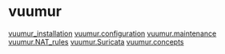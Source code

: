= vuumur =
[[vuumur_installation]]
[[vuumur.configuration]]
[[vuumur.maintenance]]
[[vuumur.NAT_rules]]
[[vuumur.Suricata]]
[[vuumur.concepts]]



